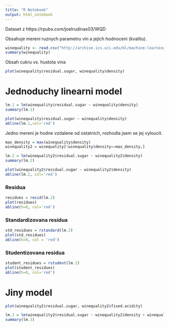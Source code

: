 ```yaml
---
title: "R Notebook"
output: html_notebook
---
```


Dataset z https://rpubs.com/joelrudinas03/WQD 

Obsahuje mereni ruznych parametru vin a jejich hodnoceni (kvalitu).

```r
winequality <- read.csv("http://archive.ics.uci.edu/ml/machine-learning-databases/wine-quality/winequality-white.csv", sep = ";")
summary(winequality)
```
Obsah cukru vs. hustota vina

```r
plot(winequality$residual.sugar, winequality$density)
```
# Jednoduchy linearni model

```r
lm.1 = lm(winequality$residual.sugar ~ winequality$density)
summary(lm.1)
```

```r
plot(winequality$residual.sugar ~ winequality$density)
abline(lm.1,col='red')
```
Jedno mereni je hodne vzdalene od ostatnich, rozhodla jsem se jej vyloucit.
```r
max_density = max(winequality$density)
winequality2 = winequality[!winequality$density==max_density,]
```
```r
lm.2 = lm(winequality2$residual.sugar ~ winequality2$density)
summary(lm.2)
```
```r
plot(winequality2$residual.sugar ~ winequality2$density)
abline(lm.2, col='red')
```

### Residua

```r
residues = resid(lm.2)
plot(residues)
abline(h=0, col='red')
```

### Standardizovana residua

```r
std_residues = rstandard(lm.2)
plot(std_residues)
abline(h=0, col = 'red')
```

### Studentizovana residua
```r
student_residues = rstudent(lm.2)
plot(student_residues)
abline(h=0, col='red')
```
# Jiny model
```r
plot(winequality2$residual.sugar, winequality2$fixed.acidity)
```
```r
lm.3 = lm(winequality2$residual.sugar ~ winequality2$density + winequality2$fixed.acidity)
summary(lm.3)
```



